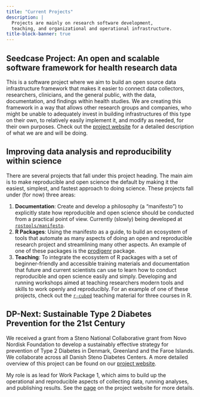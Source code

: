 ```yaml
---
title: "Current Projects"
description: |
  Projects are mainly on research software development,
  teaching, and organizational and operational infrastructure.
title-block-banner: true
---
```


## Seedcase Project: An open and scalable software framework for health research data

This is a software project where we aim to build an open source data
infrastructure framework that makes it easier to connect data
collectors, researchers, clinicians, and the general public, with the
data, documentation, and findings within health studies. We are creating
this framework in a way that allows other research groups and companies,
who might be unable to adequately invest in building infrastructures of
this type on their own, to relatively easily implement it, and modify as
needed, for their own purposes. Check out the [project
website](https://seedcase-project.org) for a detailed description of
what we are and will be doing.

## Improving data analysis and reproducibility within science

There are several projects that fall under this project heading. The
main aim is to make reproducible and open science the default by making
it the easiest, simplest, and fastest approach to doing science. These
projects fall under (for now) three areas:

1.  **Documentation**: Create and develop a philosophy (a "manifesto")
    to explicitly state how reproducible and open science should be
    conducted from a practical point of view. Currently (slowly) being
    developed at
    [`rostools/manifesto`](https://rostools.gitlab.io/manifesto/).
2.  **R Packages**: Using the manifesto as a guide, to build an
    ecosystem of tools that automate as many aspects of doing an open
    and reproducible research project and streamlining many other
    aspects. An example of one of these packages is the
    [prodigenr](https://github.com/rostools/prodigenr) package.
3.  **Teaching**: To integrate the ecosystem of R packages with a set of
    beginner-friendly and accessible training materials and
    documentation that future and current scientists can use to learn
    how to conduct reproducible and open science easily and simply.
    Developing and running workshops aimed at teaching researchers
    modern tools and skills to work openly and reproducibly. For an
    example of one of these projects, check out the
    [`r-cubed`](https://r-cubed.rostools.org/) teaching material for
    three courses in R.

## DP-Next: Sustainable Type 2 Diabetes Prevention for the 21st Century

We received a grant from a Steno National Collaborative grant from Novo
Nordisk Foundation to develop a sustainably effective strategy for
prevention of Type 2 Diabetes in Denmark, Greenland and the Faroe
Islands. We collaborate across all Danish Steno Diabetes Centers. A more
detailed overview of this project can be found on our [project
website](https://steno-aarhus.github.io/dp-next/).

My role is as lead for Work Package 1, which aims to build up the
operational and reproducible aspects of collecting data, running
analyses, and publishing results. See the
[page](https://steno-aarhus.github.io/dp-next/wp1/) on the project
website for more details.
